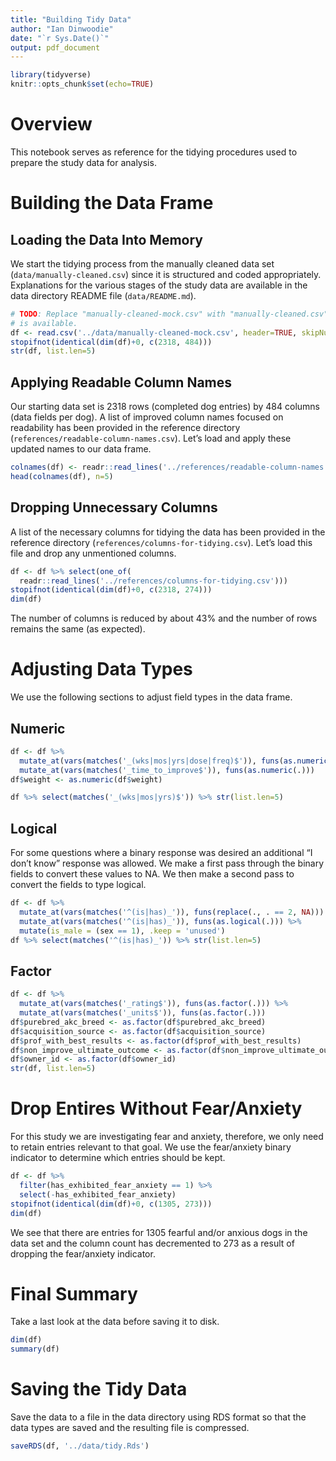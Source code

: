 ```yaml
---
title: "Building Tidy Data"
author: "Ian Dinwoodie"
date: "`r Sys.Date()`"
output: pdf_document
---
```


```r
library(tidyverse)
knitr::opts_chunk$set(echo=TRUE)
```

# Overview

This notebook serves as reference for the tidying procedures used to prepare the
study data for analysis.

# Building the Data Frame

## Loading the Data Into Memory

We start the tidying process from the manually cleaned data set
(`data/manually-cleaned.csv`) since it is structured and coded appropriately.
Explanations for the various stages of the study data are available in the data
directory README file (`data/README.md`).

```r
# TODO: Replace "manually-cleaned-mock.csv" with "manually-cleaned.csv" when it
# is available.
df <- read.csv('../data/manually-cleaned-mock.csv', header=TRUE, skipNul=TRUE)
stopifnot(identical(dim(df)+0, c(2318, 484)))
str(df, list.len=5)
```

## Applying Readable Column Names

Our starting data set is 2318 rows (completed dog entries) by 484 columns (data
fields per dog). A list of improved column names focused on readability has been
provided in the reference directory (`references/readable-column-names.csv`).
Let's load and apply these updated names to our data frame.

```r
colnames(df) <- readr::read_lines('../references/readable-column-names.csv')
head(colnames(df), n=5)
```

## Dropping Unnecessary Columns

A list of the necessary columns for tidying the data has been provided in the
reference directory (`references/columns-for-tidying.csv`). Let's load this file
and drop any unmentioned columns.

```r
df <- df %>% select(one_of(
  readr::read_lines('../references/columns-for-tidying.csv')))
stopifnot(identical(dim(df)+0, c(2318, 274)))
dim(df)
```

The number of columns is reduced by about 43% and the number of rows remains the
same (as expected).

# Adjusting Data Types

We use the following sections to adjust field types in the data frame.

## Numeric

```r
df <- df %>%
  mutate_at(vars(matches('_(wks|mos|yrs|dose|freq)$')), funs(as.numeric(.))) %>%
  mutate_at(vars(matches('_time_to_improve$')), funs(as.numeric(.)))
df$weight <- as.numeric(df$weight)

df %>% select(matches('_(wks|mos|yrs)$')) %>% str(list.len=5)
```

## Logical

For some questions where a binary response was desired an additional "I don't
know" response was allowed. We make a first pass through the binary fields to
convert these values to NA. We then make a second pass to convert the fields to
type logical.

```r
df <- df %>%
  mutate_at(vars(matches('^(is|has)_')), funs(replace(., . == 2, NA))) %>%
  mutate_at(vars(matches('^(is|has)_')), funs(as.logical(.))) %>%
  mutate(is_male = (sex == 1), .keep = 'unused')
df %>% select(matches('^(is|has)_')) %>% str(list.len=5)
```

## Factor

```r
df <- df %>%
  mutate_at(vars(matches('_rating$')), funs(as.factor(.))) %>%
  mutate_at(vars(matches('_units$')), funs(as.factor(.)))
df$purebred_akc_breed <- as.factor(df$purebred_akc_breed)
df$acquisition_source <- as.factor(df$acquisition_source)
df$prof_with_best_results <- as.factor(df$prof_with_best_results)
df$non_improve_ultimate_outcome <- as.factor(df$non_improve_ultimate_outcome)
df$owner_id <- as.factor(df$owner_id)
str(df, list.len=5)
```

# Drop Entires Without Fear/Anxiety

For this study we are investigating fear and anxiety, therefore, we only need to
retain entries relevant to that goal. We use the fear/anxiety binary indicator
to determine which entries should be kept.

```r
df <- df %>%
  filter(has_exhibited_fear_anxiety == 1) %>%
  select(-has_exhibited_fear_anxiety)
stopifnot(identical(dim(df)+0, c(1305, 273)))
dim(df)
```

We see that there are entries for 1305 fearful and/or anxious dogs in the data
set and the column count has decremented to 273 as a result of dropping the
fear/anxiety indicator.

# Final Summary

Take a last look at the data before saving it to disk.

```r
dim(df)
summary(df)
```

# Saving the Tidy Data

Save the data to a file in the data directory using RDS format so that the data
types are saved and the resulting file is compressed.

```r
saveRDS(df, '../data/tidy.Rds')
```
